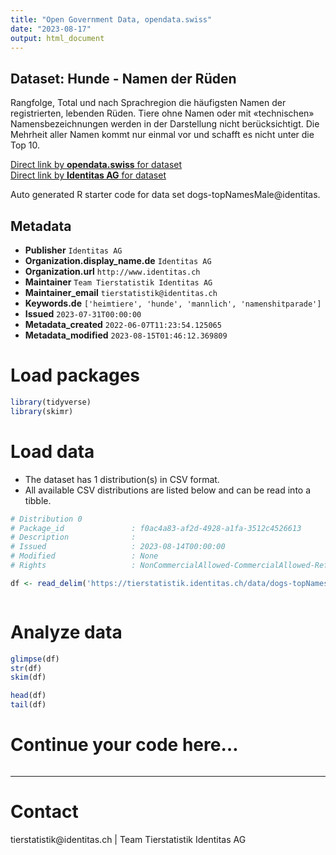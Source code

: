 ```yaml
---
title: "Open Government Data, opendata.swiss"
date: "2023-08-17"
output: html_document
---
```


## Dataset: Hunde - Namen der Rüden

Rangfolge, Total und nach Sprachregion die häufigsten Namen der registrierten, lebenden Rüden. Tiere ohne Namen oder mit «technischen» Namensbezeichnungen werden in der Darstellung nicht berücksichtigt. Die Mehrheit aller Namen kommt nur einmal vor und schafft es nicht unter die Top 10.

[Direct link by **opendata.swiss** for dataset](https://opendata.swiss/de/dataset/hunde-namen-der-ruden)<br>
[Direct link by **Identitas AG** for dataset](https://tierstatistik.identitas.ch/)

Auto generated R starter code for data set dogs-topNamesMale@identitas.

## Metadata

- **Publisher** `Identitas AG`
- **Organization.display_name.de** `Identitas AG`
- **Organization.url** `http://www.identitas.ch`
- **Maintainer** `Team Tierstatistik Identitas AG`
- **Maintainer_email** `tierstatistik@identitas.ch`
- **Keywords.de** `['heimtiere', 'hunde', 'mannlich', 'namenshitparade']`
- **Issued** `2023-07-31T00:00:00`
- **Metadata_created** `2022-06-07T11:23:54.125065`
- **Metadata_modified** `2023-08-15T01:46:12.369809`


# Load packages

```r

library(tidyverse)
library(skimr)

```

# Load data

-   The dataset has 1 distribution(s) in CSV format.
-   All available CSV distributions are listed below and can be read into a tibble.

```r

# Distribution 0
# Package_id               : f0ac4a83-af2d-4928-a1fa-3512c4526613
# Description              : 
# Issued                   : 2023-08-14T00:00:00
# Modified                 : None
# Rights                   : NonCommercialAllowed-CommercialAllowed-ReferenceRequired

df <- read_delim('https://tierstatistik.identitas.ch/data/dogs-topNamesMale.csv')



```

# Analyze data

```r

glimpse(df)
str(df)
skim(df)

head(df)
tail(df)

```

# Continue your code here...

```r

```

------------------------------------------------------------------------

# Contact

tierstatistik@identitas.ch | Team Tierstatistik Identitas AG
